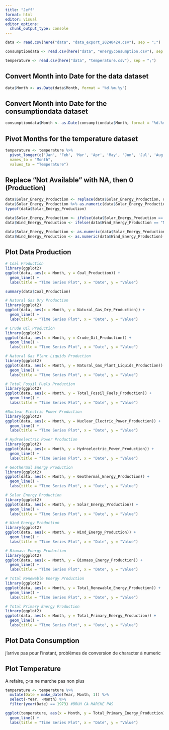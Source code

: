 ```yaml
---
title: "Jeff"
format: html
editor: visual
editor_options: 
  chunk_output_type: console
---
```


```r
data <- read.csv(here("data", "data_export_20240424.csv"), sep = ";")
```

```r
consumptiondata <- read.csv(here("data", "energyconsumption.csv"), sep = ";")
```

```r
temperature <- read.csv(here("data", "temperature.csv"), sep = ";")
```

## Convert Month into Date for the data dataset

```r
data$Month <- as.Date(data$Month, format = "%d.%m.%y")
```

## Convert Month into Date for the consumptiondata dataset

```r
consumptiondata$Month <- as.Date(consumptiondata$Month, format = "%d.%m.%y")
```

## Pivot Months for the temperature dataset

```r
temperature <- temperature %>% 
  pivot_longer(c('Jan', 'Feb', 'Mar', 'Apr', 'May', 'Jun', 'Jul', 'Aug', 'Sep', 'Oct', 'Nov', 'Dec'),
  names_to = "Month",
  values_to = "Temperature")
```

## Replace "Not Available" with NA, then 0 (Production)

```r
data$Solar_Energy_Production <- replace(data$Solar_Energy_Production, data$Solar_Energy_Production == "Not Available", 0)
data$Solar_Energy_Production %>% as.numeric(data$Solar_Energy_Production)
typeof(data$Solar_Energy_Production)

data$Solar_Energy_Production <- ifelse(data$Solar_Energy_Production == "Not Available", 0, data$Solar_Energy_Production)
data$Wind_Energy_Production <- ifelse(data$Wind_Energy_Production == "Not Available", 0, data$Wind_Energy_Production)

data$Solar_Energy_Production <- as.numeric(data$Solar_Energy_Production)
data$Wind_Energy_Production <- as.numeric(data$Wind_Energy_Production)
```

## Plot Data Production

```r
# Coal Production
library(ggplot2)
ggplot(data, aes(x = Month, y = Coal_Production)) + 
  geom_line() + 
  labs(title = "Time Series Plot", x = "Date", y = "Value")

summary(data$Coal_Production)

# Natural Gas Dry Production
library(ggplot2)
ggplot(data, aes(x = Month, y = Natural_Gas_Dry_Production)) + 
  geom_line() + 
  labs(title = "Time Series Plot", x = "Date", y = "Value")

# Crude Oil Production
library(ggplot2)
ggplot(data, aes(x = Month, y = Crude_Oil_Production)) + 
  geom_line() + 
  labs(title = "Time Series Plot", x = "Date", y = "Value")

# Natural Gas Plant Liquids Production
library(ggplot2)
ggplot(data, aes(x = Month, y = Natural_Gas_Plant_Liquids_Production)) + 
  geom_line() + 
  labs(title = "Time Series Plot", x = "Date", y = "Value")

# Total Fossil Fuels Production
library(ggplot2)
ggplot(data, aes(x = Month, y = Total_Fossil_Fuels_Production)) + 
  geom_line() + 
  labs(title = "Time Series Plot", x = "Date", y = "Value")

#Nuclear Electric Power Production
library(ggplot2)
ggplot(data, aes(x = Month, y = Nuclear_Electric_Power_Production)) + 
  geom_line() + 
  labs(title = "Time Series Plot", x = "Date", y = "Value")

# Hydroelectric Power Production
library(ggplot2)
ggplot(data, aes(x = Month, y = Hydroelectric_Power_Production)) + 
  geom_line() + 
  labs(title = "Time Series Plot", x = "Date", y = "Value")

# Geothermal Energy Production
library(ggplot2)
ggplot(data, aes(x = Month, y = Geothermal_Energy_Production)) + 
  geom_line() + 
  labs(title = "Time Series Plot", x = "Date", y = "Value")

# Solar Energy Production
library(ggplot2)
ggplot(data, aes(x = Month, y = Solar_Energy_Production)) + 
  geom_line() + 
  labs(title = "Time Series Plot", x = "Date", y = "Value")

# Wind Energy Production
library(ggplot2)
ggplot(data, aes(x = Month, y = Wind_Energy_Production)) + 
  geom_line() + 
  labs(title = "Time Series Plot", x = "Date", y = "Value")

# Biomass Energy Production
library(ggplot2)
ggplot(data, aes(x = Month, y = Biomass_Energy_Production)) + 
  geom_line() + 
  labs(title = "Time Series Plot", x = "Date", y = "Value")

# Total Renewable Energy Production
library(ggplot2)
ggplot(data, aes(x = Month, y = Total_Renewable_Energy_Production)) + 
  geom_line() + 
  labs(title = "Time Series Plot", x = "Date", y = "Value")

# Total Primary Energy Production
library(ggplot2)
ggplot(data, aes(x = Month, y = Total_Primary_Energy_Production)) + 
  geom_line() + 
  labs(title = "Time Series Plot", x = "Date", y = "Value")
```

## Plot Data Consumption

j'arrive pas pour l'instant, problèmes de conversion de character à numeric

## Plot Temperature

A refaire, ç<a ne marche pas non plus

```r
temperature <- temperature %>% 
  mutate(Date = make_date(Year, Month, 1)) %>% 
  select(-Year, -Month) %>% 
  filter(year(Date) == 1973) #BRUH CA MARCHE PAS

ggplot(temperature, aes(x = Month, y = Total_Primary_Energy_Production)) + 
  geom_line() + 
  labs(title = "Time Series Plot", x = "Date", y = "Value")
```

